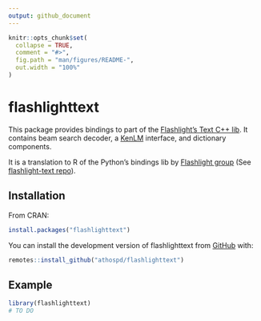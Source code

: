```yaml
---
output: github_document
---
```


<!-- README.md is generated from README.Rmd. Please edit that file -->

```r
knitr::opts_chunk$set(
  collapse = TRUE,
  comment = "#>",
  fig.path = "man/figures/README-",
  out.width = "100%"
)
```

# flashlighttext

<!-- badges: start -->
<!-- badges: end -->

This package provides bindings to part of the [Flashlight's Text C++ lib](https://github.com/flashlight/text). It 
contains beam search decoder, a [KenLM](https://github.com/kpu/kenlm/) interface, and dictionary components. 

It is a translation to R of the Python's bindings lib by [Flashlight group](https://github.com/flashlight) (See [flashlight-text repo](https://github.com/flashlight/text)).


## Installation

From CRAN:

``` r
install.packages("flashlighttext")
```

You can install the development version of flashlighttext from [GitHub](https://github.com/) with:

``` r
remotes::install_github("athospd/flashlighttext")
```

## Example 

```r
library(flashlighttext)
# TO DO
```

